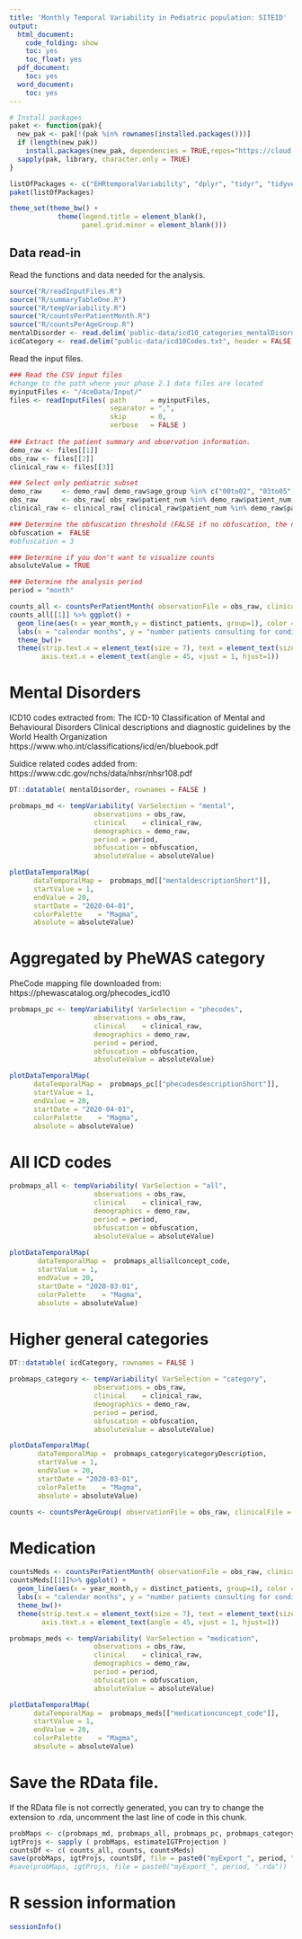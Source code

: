 ```yaml
---
title: 'Monthly Temporal Variability in Pediatric population: SITEID'
output:
  html_document:
    code_folding: show
    toc: yes
    toc_float: yes
  pdf_document:
    toc: yes
  word_document:
    toc: yes
---
```


```r
# Install packages
paket <- function(pak){
  new_pak <- pak[!(pak %in% rownames(installed.packages()))]
  if (length(new_pak)) 
    install.packages(new_pak, dependencies = TRUE,repos="https://cloud.r-project.org/")
  sapply(pak, library, character.only = TRUE)
}

listOfPackages <- c("EHRtemporalVariability", "dplyr", "tidyr", "tidyverse", "tableone", "plotly", "DT")
paket(listOfPackages)
```

```r
theme_set(theme_bw() + 
            theme(legend.title = element_blank(),
                  panel.grid.minor = element_blank()))
```


## Data read-in

Read the functions and data needed for the analysis. 
```r
source("R/readInputFiles.R")
source("R/summaryTableOne.R")
source("R/tempVariability.R")
source("R/countsPerPatientMonth.R")
source("R/countsPerAgeGroup.R")
mentalDisorder <- read.delim('public-data/icd10_categories_mentalDisorders.txt')
icdCategory <- read.delim("public-data/icd10Codes.txt", header = FALSE, colClasses = "character")
```

Read the input files.

```r
### Read the CSV input files
#change to the path where your phase 2.1 data files are located
myinputFiles <- "/4ceData/Input/"
files <- readInputFiles( path      = myinputFiles, 
                         separator = ",",
                         skip      = 0, 
                         verbose   = FALSE )
  
### Extract the patient summary and observation information. 
demo_raw <- files[[1]]
obs_raw <- files[[2]]
clinical_raw <- files[[3]]

### Select only pediatric subset
demo_raw     <- demo_raw[ demo_raw$age_group %in% c("00to02", "03to05", "06to11","12to17"), ]
obs_raw      <- obs_raw[ obs_raw$patient_num %in% demo_raw$patient_num, ]
clinical_raw <- clinical_raw[ clinical_raw$patient_num %in% demo_raw$patient_num, ]

### Determine the obfuscation threshold (FALSE if no obfuscation, the numeric value of the obfuscation threshold if any)
obfuscation =  FALSE
#obfuscation = 3

### Determine if you don't want to visualize counts
absoluteValue = TRUE

### Determine the analysis period
period = "month"
```

```r
counts_all <- countsPerPatientMonth( observationFile = obs_raw, clinicalFile = clinical_raw, type = "diagnosis", obfuscation = obfuscation)
counts_all[[1]] %>% ggplot() +
  geom_line(aes(x = year_month,y = distinct_patients, group=1), color = "red",linetype = "dotted") +
  labs(x = "calendar months", y = "number patients consulting for condition")+
  theme_bw()+
  theme(strip.text.x = element_text(size = 7), text = element_text(size=9), 
        axis.text.x = element_text(angle = 45, vjust = 1, hjust=1))
```

# Mental Disorders
ICD10 codes extracted from: The ICD-10 Classification of Mental and Behavioural Disorders Clinical descriptions and diagnostic guidelines by the World Health Organization https://www.who.int/classifications/icd/en/bluebook.pdf

Suidice related codes added from: https://www.cdc.gov/nchs/data/nhsr/nhsr108.pdf 

```r
DT::datatable( mentalDisorder, rownames = FALSE )
```

```r
probmaps_md <- tempVariability( VarSelection = "mental", 
                     observations = obs_raw,
                     clinical    = clinical_raw, 
                     demographics = demo_raw, 
                     period = period, 
                     obfuscation = obfuscation, 
                     absoluteValue = absoluteValue)

plotDataTemporalMap(
      dataTemporalMap =  probmaps_md[["mentaldescriptionShort"]],
      startValue = 1,
      endValue = 20,
      startDate = "2020-04-01",
      colorPalette    = "Magma", 
      absolute = absoluteValue)
```

# Aggregated by PheWAS category
PheCode mapping file downloaded from: https://phewascatalog.org/phecodes_icd10 


```r
probmaps_pc <- tempVariability( VarSelection = "phecodes", 
                     observations = obs_raw,
                     clinical    = clinical_raw, 
                     demographics = demo_raw, 
                     period = period, 
                     obfuscation = obfuscation, 
                     absoluteValue = absoluteValue)

plotDataTemporalMap(
      dataTemporalMap =  probmaps_pc[["phecodesdescriptionShort"]],
      startValue = 1,
      endValue = 20,
      startDate = "2020-04-01",
      colorPalette    = "Magma", 
      absolute = absoluteValue)
```

# All ICD codes

```r
probmaps_all <- tempVariability( VarSelection = "all", 
                     observations = obs_raw,
                     clinical    = clinical_raw, 
                     demographics = demo_raw, 
                     period = period, 
                     obfuscation = obfuscation, 
                     absoluteValue = absoluteValue)
 
plotDataTemporalMap(
       dataTemporalMap =  probmaps_all$allconcept_code,
       startValue = 1,
       endValue = 20,
       startDate = "2020-03-01",
       colorPalette    = "Magma", 
       absolute = absoluteValue)
```

# Higher general categories


```r
DT::datatable( icdCategory, rownames = FALSE )
```

```r
probmaps_category <- tempVariability( VarSelection = "category", 
                     observations = obs_raw,
                     clinical    = clinical_raw, 
                     demographics = demo_raw, 
                     period = period, 
                     obfuscation = obfuscation, 
                     absoluteValue = absoluteValue)

plotDataTemporalMap(
       dataTemporalMap =  probmaps_category$categoryDescription,
       startValue = 1,
       endValue = 20,
       startDate = "2020-03-01",
       colorPalette    = "Magma", 
       absolute = absoluteValue)
```

```r
counts <- countsPerAgeGroup( observationFile = obs_raw, clinicalFile = clinical_raw, demogFile = demo_raw, obfuscation = FALSE)
```

# Medication

```r
countsMeds <- countsPerPatientMonth( observationFile = obs_raw, clinicalFile = clinical_raw, type = "medication", obfuscation = obfuscation)
countsMeds[[1]]%>% ggplot() +
  geom_line(aes(x = year_month,y = distinct_patients, group=1), color = "red",linetype = "dotted") +
  labs(x = "calendar months", y = "number patients consulting for condition")+
  theme_bw()+
  theme(strip.text.x = element_text(size = 7), text = element_text(size=9), 
        axis.text.x = element_text(angle = 45, vjust = 1, hjust=1))
```


```r
probmaps_meds <- tempVariability( VarSelection = "medication", 
                     observations = obs_raw,
                     clinical    = clinical_raw, 
                     demographics = demo_raw, 
                     period = period, 
                     obfuscation = obfuscation, 
                     absoluteValue = absoluteValue)

plotDataTemporalMap(
      dataTemporalMap =  probmaps_meds[["medicationconcept_code"]],
      startValue = 1,
      endValue = 20,
      colorPalette    = "Magma", 
      absolute = absoluteValue)
```

# Save the RData file. 
If the RData file is not correctly generated, you can try to change the extension to .rda, uncomment the last line of code in this chunk.
```r
probMaps <- c(probmaps_md, probmaps_all, probmaps_pc, probmaps_category, probmaps_meds)
igtProjs <- sapply ( probMaps, estimateIGTProjection )
countsDf <- c( counts_all, counts, countsMeds)
save(probMaps, igtProjs, countsDf, file = paste0("myExport_", period, ".RData"))
#save(probMaps, igtProjs, file = paste0("myExport_", period, ".rda"))
```


# R session information
```r
sessionInfo()
```

